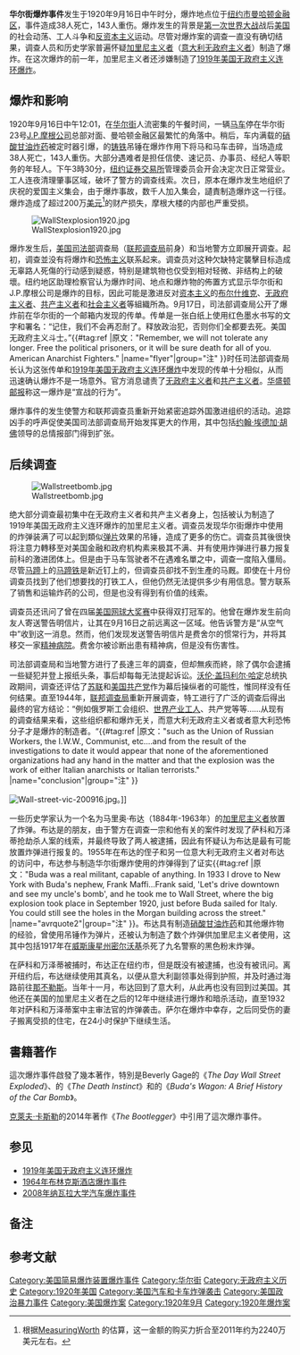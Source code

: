 {{NoteTA
|G1=PresidentsUS
|G2=USState
|zh-hans:硝酸甘油炸药;zh-hant:矽藻土炸藥;
}}

{{coord|40|42|23|N|74|00|34|W|region:US-NY_type:landmark|display=title}}

{{Infobox terrorist attack
| title = 华尔街爆炸事件
| image = Wallstreetbmb.jpg
| image_size = 325px
| caption = 爆炸后的景象，图中右侧是[[联邦国家纪念堂|联邦国家纪念堂]]
| location = [[美国|美国]][[纽约州|纽约州]][[纽约市|纽约市]]
| target = [[华尔街|华尔街]]
| date = 1920年9月16日
| time = 12:01
| timezone = [[北美东部时区|UTC-5]] <!-- the Standard Time Act of 1918 was repealed in 1919 -->
| type = [[汽车炸弹|马车炸弹]]
| fatalities = 38
| injuries = 143
| perps = 疑为[[加里尼主义者|加里尼主义者]]
| motive = 疑为报复逮捕{{link-en|萨科和万泽蒂|Sacco and Vanzetti}}
}}

'''华尔街爆炸事件'''发生于1920年9月16日中午时分，爆炸地点位于[[纽约市|纽约市]][[曼哈顿|曼哈顿]][[华尔街|金融区]]，事件造成38人死亡，143人重伤{{r|gage|page=160-161}}。爆炸发生的背景是[[第一次世界大战|第一次世界大战]]战后[[美国|美国]]的社会动荡、工人斗争和[[反资本主义|反资本主义]]运动。尽管对爆炸案的调查一直没有确切结果，调查人员和历史学家普遍怀疑[[加里尼主义者|加里尼主义者]]（[[意大利|意大利]][[无政府主义者|无政府主义者]]）制造了爆炸。在这次爆炸的前一年，加里尼主义者还涉嫌制造了[[1919年美国无政府主义连环爆炸|1919年美国无政府主义连环爆炸]]。

==爆炸和影响==

1920年9月16日中午12:01，在[[华尔街|华尔街]]人流密集的午餐时间，一辆[[马车|马车]]停在华尔街23号[[摩根大通|J.P.摩根公司]]总部对面、曼哈顿金融区最繁忙的角落中。稍后，车内满载的{{convert|100|lb|kg}}[[硝酸甘油炸药|硝酸甘油炸药]]被定时器引爆{{r|watson|page=77}}，{{convert|500|lb|kg}}的[[铸铁|铸铁]]吊锤在爆炸作用下将马和马车击碎{{r|avr}}，当场造成38人死亡，143人重伤。大部分遇难者是担任信使、速记员、办事员、经纪人等职务的年轻人{{r|gage|page=329-330}}。下午3時30分，[[纽约证券交易所|纽约证券交易所]]管理委员会开会决定次日正常营业。工人连夜清理肇事区域，破坏了警方的调查线索{{r|gage|page=160-161}}。次日，{{link-en|美国革命子弟会|Sons of the American Revolution}}原本在爆炸发生地组织了庆祝{{link-en|美国宪法日|Constitution Day (United States)}}的爱国主义集会，由于爆炸事故，数千人加入集会，讉責制造爆炸这一行径{{r|gage|page=166-168}}。爆炸造成了超过200万[[美元|美元]]<ref group="注">根据[http://www.measuringworth.com/ppowerus/ MeasuringWorth] {{Wayback|url=http://www.measuringworth.com/ppowerus/ |date=20160719190438 }}的估算，这一金额的购买力折合至2011年约为2240万美元左右。</ref>的财产损失，摩根大楼的内部也严重受损{{r|nyt2}}。

[[File:WallStexplosion1920.jpg|thumb]]

爆炸发生后，[[美国司法部|美国司法部]]调查局（[[联邦调查局|联邦调查局]]前身）和当地警方立即展开调查。起初，调查並没有将爆炸和[[恐怖主义|恐怖主义]]联系起来。调查员对这种欠缺特定襲擊目标造成无辜路人死傷的行动感到疑惑，特别是建筑物也仅受到相对轻微、非结构上的破壞。纽约地区助理检察官认为爆炸时间、地点和爆炸物的佈置方式显示华尔街和J.P.摩根公司是爆炸的目标，因此可能是激进反对[[资本主义|资本主义]]的[[布尔什维克|布尔什维克]]、[[无政府主义者|无政府主义者]]、[[共产主义者|共产主义者]]和[[社会主义者|社会主义者]]等組織所為{{r|gage|page=150-151}}。9月17日，司法部调查局公开了爆炸前在华尔街的一个邮箱内发现的传单。传单是一张白纸上使用红色墨水书写的文字和署名：“记住，我们不会再忍耐了。释放政治犯，否则你们全都要去死。美国无政府主义斗士。”{{#tag:ref
|原文："Remember, we will not tolerate any longer. Free the political prisoners, or it will be sure death for all of you. American Anarchist Fighters."{{r|gage|page=171-175}}
|name="flyer"|group="注"
}}时任司法部调查局长{{link-en|威廉·J·弗林|William J. Flynn}}认为这张传单和[[1919年美国无政府主义连环爆炸|1919年美国无政府主义连环爆炸]]中发现的传单十分相似{{r|gage|page=171-175}}{{r|nyt3}}，从而迅速确认爆炸不是一场意外。官方消息谴责了[[无政府主义者|无政府主义者]]和[[共产主义者|共产主义者]]。[[华盛顿邮报|华盛顿邮报]]称这一爆炸是“宣战的行为”{{r|gage2}}。

爆炸事件的发生使警方和联邦调查员重新开始紧密追踪外国激进组织的活动。追踪凶手的呼声促使美国司法部调查局开始发挥更大的作用，其中包括[[约翰·埃德加·胡佛|约翰·埃德加·胡佛]]领导的总情报部门得到扩张{{r|gage|page=272-282}}。

==后续调查==

[[File:Wallstreetbomb.jpg|thumb]]

绝大部分调查最初集中在无政府主义者和共产主义者身上，包括被认为制造了1919年美国无政府主义连环爆炸的加里尼主义者{{r|gage|page=207-208}}。调查员发现华尔街爆炸中使用的炸弹装满了可以起到類似[[弹片|弹片]]效果的吊锤，造成了更多的伤亡。调查员其後很快将注意力轉移至对美国金融和政府机构素来极其不满、并有使用炸弹进行暴力报复前科的激进团体上。但是由于马车驾驶者不在遇难名單之中，调查一度陷入僵局。尽管[[马蹄|马蹄]]上的[[马蹄铁|马蹄铁]]是新近钉上的，但调查员卻找不到生產的马厩{{r|gage|page=171-175}}。即使在十月份调查员找到了他们想要找的打铁工人，但他仍然无法提供多少有用信息{{r|gage|page=225-226}}。警方联系了销售和运输炸药的公司，但是也没有得到有价值的线索{{r|nyt}}。

调查员还讯问了曾在四届[[美国网球公开赛|美国网球大奖赛]]中获得双打冠军的{{link-en|埃德温·P·费舍尔|Edwin P. Fischer}}。他曾在爆炸发生前向友人寄送警告明信片，让其在9月16日之前远离这一区域。他告诉警方是“从空气中”收到这一消息。然而，他们发现发送警告明信片是费舍尔的惯常行为，并将其移交一家[[精神病院|精神病院]]。费舍尔被诊断出患有精神病，但是没有伤害性{{r|bryk}}{{r|bellows}}。

司法部调查局和当地警方进行了長達三年的調查，但却無疾而終，除了偶尔会逮捕一些疑犯并登上报纸头条，事后却每每无法提起诉讼{{r|gage|page=217-219, 249-253}}。[[沃伦·盖玛利尔·哈定|沃伦·盖玛利尔·哈定]]总统执政期间，调查还评估了[[苏联|苏联]]和[[美国共产党|美国共产党]]作为幕后操纵者的可能性，惟同样没有任何结果{{r|gage|page=295-308}}。直至1944年，[[联邦调查局|联邦调查局]]重新开展调查，特工进行了广泛的调查后得出最终的官方结论：“例如俄罗斯工会组织、[[世界产业工人|世界产业工人]]、共产党等等……从现有的调查结果来看，这些组织都和爆炸无关，而意大利无政府主义者或者意大利恐怖分子才是爆炸的制造者。“{{#tag:ref
|原文："such as the Union of Russian Workers, the I.W.W., Communist, etc....and from the result of the investigations to date it would appear that none of the aforementioned organizations had any hand in the matter and that the explosion was the work of either Italian anarchists or Italian terrorists."{{r|gage|page=325}}
|name="conclusion"|group="注"
}}

[[File:Wall-street-vic-200916.jpg|thumb]]。]]

一些历史学家认为一个名为马里奥·布达（1884年-1963年）的[[加里尼主义者|加里尼主义者]]放置了炸弹。布达是{{link-en|萨科和万泽蒂|Sacco and Vanzetti}}的朋友，由于警方在调查一宗和他有关的案件时发现了萨科和万泽蒂抢劫杀人案的线索，并最终导致了两人被逮捕，因此有怀疑认为布达是最有可能放置炸弹进行报复的{{r|avr2}}{{r|newby}}。1955年在布达的侄子和另一位意大利无政府主义者对布达的访问中，布达参与制造华尔街爆炸使用的炸弹得到了证实{{#tag:ref
|原文："Buda was a real militant, capable of anything.  In 1933 I drove to New York with Buda's nephew, Frank Maffi...Frank said, 'Let's drive downtown and see my uncle's bomb', and he took me to Wall Street, where the big explosion took place in September 1920, just before Buda sailed for Italy. You could still see the holes in the Morgan building across the street."{{r|avr|page=133}}
|name="avrquote2"|group="注"
}}。布达具有制造[[硝酸甘油炸药|硝酸甘油炸药]]和其他爆炸物的经验，曾使用吊锤作为弹片，还被认为制造了数个炸弹供加里尼主义者使用{{r|watson|page=15}}{{r|avr2}}{{r|del}}，这其中包括1917年在[[威斯康星州|威斯康星州]][[密尔沃基_(威斯康辛州)|密尔沃基]]杀死了九名警察的黑色粉末炸弹{{r|watson|page=15}}{{r|avr}}{{r|del}}{{r|milwaukee}}{{r|balousek}}。

在萨科和万泽蒂被捕时，布达正在纽约市，但是既没有被逮捕，也没有被讯问。离开纽约后，布达继续使用其真名，以便从意大利副领事处得到护照，并及时通过海路前往[[那不勒斯|那不勒斯]]{{r|avr}}。当年十一月，布达回到了意大利，从此再也没有回到过美国{{r|avr}}。其他还在美国的加里尼主义者在之后的12年中继续进行爆炸和暗杀活动，直至1932年对萨科和万泽蒂案中主审法官{{link-en|韦伯斯特·萨尔|Webster Thayer}}的炸弹袭击{{r|avr2}}。萨尔在爆炸中幸存，之后同受伤的妻子搬离受损的住宅，在24小时保护下继续生活{{r|avr2}}。

== 書籍著作 ==
這次爆炸事件啟發了幾本著作，特別是Beverly Gage的《''The Day Wall Street Exploded''》、{{link-en|傑德·魯本菲爾德 |Jed Rubenfeld}}的《''The Death Instinct''》和{{link-en|邁克·戴維斯 (學者)|Mike Davis (scholar)|邁克·戴維斯}}的《''Buda's Wagon: A Brief History of the Car Bomb''》。

[[克萊夫·卡斯勒|克萊夫·卡斯勒]]的2014年著作《''The Bootlegger''》中引用了這次爆炸事件。

==参见==
{{Commons|Category:Wall Street bombing|华尔街爆炸事件}}
*[[1919年美国无政府主义连环爆炸|1919年美国无政府主义连环爆炸]]
*[[1964年布林克斯酒店爆炸事件|1964年布林克斯酒店爆炸事件]]
*[[2008年纳瓦拉大学汽车爆炸事件|2008年纳瓦拉大学汽车爆炸事件]]

==备注==
{{Reflist|group="注"|colwidth=56em|refs=

}}

==参考文献==
{{Reflist|colwidth=28em|refs=

<ref name="gage">{{cite book
|last=Gage
|first=Beverly
|title=The Day Wall Street Exploded: A Story of America in its First Age of Terror
|location=New York
|publisher=Oxford University Press
|year=2009=en
}}</ref>

<ref name="avr">{{cite book
|last=Avrich
|first=Paul
|title=Anarchist Voices: An Oral History of Anarchism in America
|url=https://archive.org/details/anarchistvoiceso0000avri
|location=Princeton, NJ
|publisher=Princeton University Press
|year=1996
|page=[https://archive.org/details/anarchistvoiceso0000avri/page/132 132]-133
|language=en
}}</ref>

<ref name="watson">{{cite book
|last=Watson
|first=Bruce
|title=Sacco and Vanzetti: The Men, the Murders, and the Judgment of Mankind
|url=https://archive.org/details/saccovanzettimen0000wats
|location=New York
|publisher=Viking Press
|year=2007
|isbn=978-0-670-06353-6
|language=en
}}</ref>

<ref name="nyt">{{cite news 
 |work=New York Times 
 |url=http://query.nytimes.com/gst/abstract.html?res=9A05E5D61E31E433A25754C1A96F9C946195D6CF 
 |title=Explosives Stores All Accounted For 
 |date=1920-09-17 
 |accessdate=2010-02-04 
 |archiveurl=https://web.archive.org/web/20110604132732/http://query.nytimes.com/gst/abstract.html?res=9A05E5D61E31E433A25754C1A96F9C946195D6CF 
 |archivedate=2011-06-04 
 |language=en 
 |deadurl=yes 
 }}</ref>

<ref name="nyt2">{{cite news 
 |work=New York Times 
 |url=http://query.nytimes.com/gst/abstract.html?res=9C05E5D61E31E433A25754C1A96F9C946195D6CF 
 |title=Havoc Wrought in Morgan Offices 
 |date=1920-09-17 
 |accessdate=2010-02-04 
 |archiveurl=https://web.archive.org/web/20110604132720/http://query.nytimes.com/gst/abstract.html?res=9C05E5D61E31E433A25754C1A96F9C946195D6CF 
 |archivedate=2011-06-04 
 |language=en 
 |deadurl=yes 
 }}</ref>

<ref name="gage2">{{cite web
|work=History News Service
|url=http://www.h-net.org/~hns/articles/2001/091701a.html
|first=Beverly
|last=Gage
|title=The First Wall Street Bomb
|accessdate=2010-09-16
|language=en
|archive-date=2011-06-10
|archive-url=https://web.archive.org/web/20110610063900/http://www.h-net.org/~hns/articles/2001/091701a.html
|dead-url=no
}}</ref>

<ref name="nyt3">{{cite news 
 |work=New York Times 
 |url=http://query.nytimes.com/gst/abstract.html?res=9D07E6DC173AE532A2575AC1A96F9C946195D6CF 
 |title=Funds are Needed in Fight on Reds 
 |date=1920-09-19 
 |accessdate=2010-02-04 
 |archiveurl=https://web.archive.org/web/20110604132941/http://query.nytimes.com/gst/abstract.html?res=9D07E6DC173AE532A2575AC1A96F9C946195D6CF 
 |archivedate=2011-06-04 
 |language=en 
 |deadurl=yes 
 }}</ref>

<ref name="bryk">{{cite news
 | publisher = New York Press
 | url = http://www.nypress.com/article-3477-wall-streets-unsolved-bombing-mystery.html
 | title = WALL STREET'S UNSOLVED BOMBING MYSTERY
 | first = William
 | last = Bryk
 | date = 2001-03-06
 | accessdate = 2011-12-25
 | language = en
 | archive-url = https://web.archive.org/web/20160304113018/http://www.nypress.com/article-3477-wall-streets-unsolved-bombing-mystery.html
 | archive-date = 2016-03-04
 | dead-url = yes
 }}</ref>

<ref name="bellows">{{cite web
 | url = http://www.damninteresting.com/terror-on-wall-street/
 | title = Terror on Wall Street
 | first = Alan
 | last = Bellows
 | date = 2007-05-14
 | accessdate = 2011-12-25
 | work = DamnInteresting.com
 | language = en
 | archive-date = 2020-11-12
 | archive-url = https://web.archive.org/web/20201112011321/https://www.damninteresting.com/terror-on-wall-street/
 | dead-url = no
 }}</ref>

<ref name="avr2">{{cite book
|last=Avrich
|first=Paul
|title=Sacco and Vanzetti: The Anarchist Background
|isbn=978-0-691-02604-6
|year=1991
|page=213,227
|language=en
}}</ref>

<ref name="newby">{{cite book
|last=Newby
|first=Richard
|title=Kill Now, Talk Forever: Debating Sacco and Vanzetti
|publisher=AuthorHouse
|isbn=978-0-7596-0792-7
|year=2011
|page=590
|language=en
}}</ref>

<ref name="del">{{cite web
|last=Dell’Arti
|first=Giorgio
|title=La Storia di Mario Buda
|location=Io Donna
|date=2002-01-26
|url=http://www.memoteca.it/upload/dl/E-Book/Mario_Buda.pdf
|format=pdf
|language=it
|accessdate=2012-07-15
|archive-date=2007-10-27
|archive-url=https://web.archive.org/web/20071027105111/http://www.memoteca.it/upload/dl/E-Book/Mario_Buda.pdf
|dead-url=no
}}</ref>

<ref name="milwaukee">{{cite web 
 |url=http://www.city.milwaukee.gov/MemorialPage1670.htm 
 |title=Milwaukee Police Department Officer Memorial Page 
 |work=from the [[密尔沃基_(威斯康辛州)|City of Milwaukee]] website 
 |language=en 
 |deadurl=yes 
 |archiveurl=https://web.archive.org/web/20090220192844/http://city.milwaukee.gov/MemorialPage1670.htm 
 |archivedate=2009-02-20 
 |accessdate=2012-07-15 
 }}</ref>

<ref name="balousek">{{cite book
|last1=Balousek
|first1=Marv
|last2=Kirsh
|first2=J. Allen
|title=50 Wisconsin Crimes of the Century
|publisher=Badger Books Inc.
|year=1997
|isbn=978-1-878569-47-9
|page=113
|quote=The 1917 bomb used black powder with a homemade sulfuric acid/metal plate "time" fuse, which failed to explode until the package was opened at the police station.  By 1920, it is notable that Galleanist bombmaker(s) had apparently discontinued the use of the unreliable acid detonators in favor of dynamite with an electric blasting cap and a clock wired to a battery as a timed detonator.
|language=en
}}</ref>

}}

[[Category:美国简易爆炸装置爆炸事件|Category:美国简易爆炸装置爆炸事件]]
[[Category:华尔街|Category:华尔街]]
[[Category:无政府主义历史|Category:无政府主义历史]]
[[Category:1920年美国|Category:1920年美国]]
[[Category:美国汽车和卡车炸弹袭击|Category:美国汽车和卡车炸弹袭击]]
[[Category:美国政治暴力事件|Category:美国政治暴力事件]]
[[Category:美国爆炸案|Category:美国爆炸案]]
[[Category:1920年9月|Category:1920年9月]]
[[Category:1920年爆炸案|Category:1920年爆炸案]]